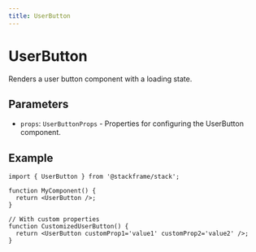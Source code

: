 ```yaml
---
title: UserButton
---
```


# UserButton

Renders a user button component with a loading state.

## Parameters

- `props`: `UserButtonProps` - Properties for configuring the UserButton component.

## Example

```tsx
import { UserButton } from '@stackframe/stack';

function MyComponent() {
  return <UserButton />;
}

// With custom properties
function CustomizedUserButton() {
  return <UserButton customProp1='value1' customProp2='value2' />;
}
```
